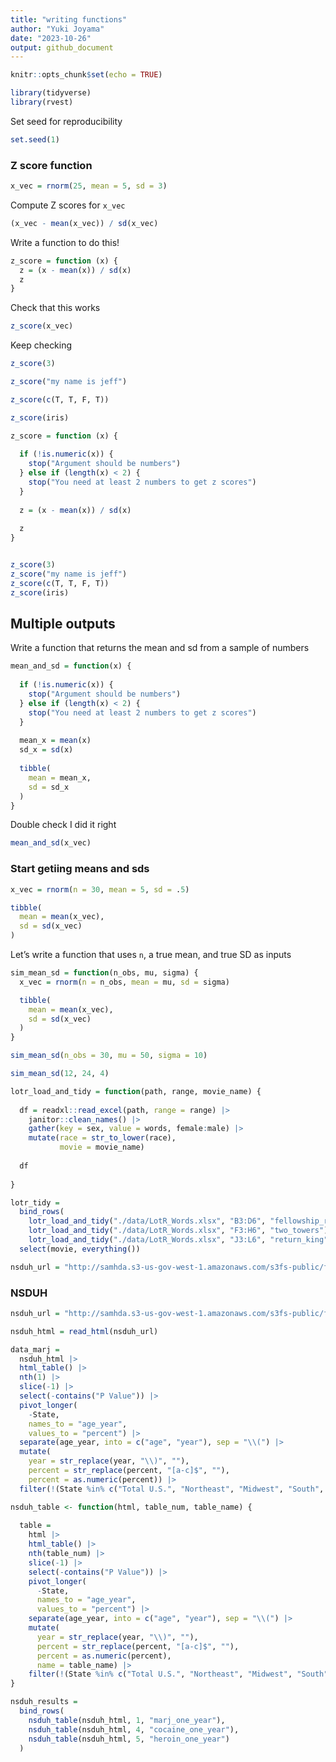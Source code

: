 ```yaml
---
title: "writing functions"
author: "Yuki Joyama"
date: "2023-10-26"
output: github_document
---
```


```r
knitr::opts_chunk$set(echo = TRUE)
```

```r
library(tidyverse)
library(rvest)
```

Set seed for reproducibility

```r
set.seed(1)
```

### Z score function

```r
x_vec = rnorm(25, mean = 5, sd = 3)
```

Compute Z scores for `x_vec`

```r
(x_vec - mean(x_vec)) / sd(x_vec)
```

Write a function to do this!

```r
z_score = function (x) {
  z = (x - mean(x)) / sd(x)
  z
}
```

Check that this works

```r
z_score(x_vec)
```

Keep checking

```r
z_score(3)

z_score("my name is jeff")

z_score(c(T, T, F, T))

z_score(iris)
```

```r
z_score = function (x) {
  
  if (!is.numeric(x)) {
    stop("Argument should be numbers")
  } else if (length(x) < 2) {
    stop("You need at least 2 numbers to get z scores")
  }
    
  z = (x - mean(x)) / sd(x)
  
  z
}


z_score(3)
z_score("my name is jeff")
z_score(c(T, T, F, T))
z_score(iris)
```

## Multiple outputs

Write a function that returns the mean and sd from a sample of numbers

```r
mean_and_sd = function(x) {
  
  if (!is.numeric(x)) {
    stop("Argument should be numbers")
  } else if (length(x) < 2) {
    stop("You need at least 2 numbers to get z scores")
  }
  
  mean_x = mean(x)
  sd_x = sd(x)
  
  tibble(
    mean = mean_x,
    sd = sd_x
  )
}
```

Double check I did it right

```r
mean_and_sd(x_vec)
```


### Start getiing means and sds

```r

x_vec = rnorm(n = 30, mean = 5, sd = .5)

tibble(
  mean = mean(x_vec),
  sd = sd(x_vec)
)
```

Let's write a function that uses `n`, a true mean, and true SD as inputs

```r
sim_mean_sd = function(n_obs, mu, sigma) {
  x_vec = rnorm(n = n_obs, mean = mu, sd = sigma)

  tibble(
    mean = mean(x_vec),
    sd = sd(x_vec)
  )
}

sim_mean_sd(n_obs = 30, mu = 50, sigma = 10)

sim_mean_sd(12, 24, 4)
```


```r
lotr_load_and_tidy = function(path, range, movie_name) {
  
  df = readxl::read_excel(path, range = range) |>
    janitor::clean_names() |>
    gather(key = sex, value = words, female:male) |>
    mutate(race = str_to_lower(race),
           movie = movie_name)
  
  df
  
}

lotr_tidy = 
  bind_rows(
    lotr_load_and_tidy("./data/LotR_Words.xlsx", "B3:D6", "fellowship_ring"),
    lotr_load_and_tidy("./data/LotR_Words.xlsx", "F3:H6", "two_towers"),
    lotr_load_and_tidy("./data/LotR_Words.xlsx", "J3:L6", "return_king")) |>
  select(movie, everything()) 
```


```r
nsduh_url = "http://samhda.s3-us-gov-west-1.amazonaws.com/s3fs-public/field-uploads/2k15StateFiles/NSDUHsaeShortTermCHG2015.htm"
```

### NSDUH

```r
nsduh_url = "http://samhda.s3-us-gov-west-1.amazonaws.com/s3fs-public/field-uploads/2k15StateFiles/NSDUHsaeShortTermCHG2015.htm"

nsduh_html = read_html(nsduh_url)

data_marj = 
  nsduh_html |> 
  html_table() |> 
  nth(1) |>
  slice(-1) |> 
  select(-contains("P Value")) |>
  pivot_longer(
    -State,
    names_to = "age_year", 
    values_to = "percent") |>
  separate(age_year, into = c("age", "year"), sep = "\\(") |>
  mutate(
    year = str_replace(year, "\\)", ""),
    percent = str_replace(percent, "[a-c]$", ""),
    percent = as.numeric(percent)) |>
  filter(!(State %in% c("Total U.S.", "Northeast", "Midwest", "South", "West")))

nsduh_table <- function(html, table_num, table_name) {
  
  table = 
    html |> 
    html_table() |> 
    nth(table_num) |>
    slice(-1) |> 
    select(-contains("P Value")) |>
    pivot_longer(
      -State,
      names_to = "age_year", 
      values_to = "percent") |>
    separate(age_year, into = c("age", "year"), sep = "\\(") |>
    mutate(
      year = str_replace(year, "\\)", ""),
      percent = str_replace(percent, "[a-c]$", ""),
      percent = as.numeric(percent),
      name = table_name) |>
    filter(!(State %in% c("Total U.S.", "Northeast", "Midwest", "South", "West")))
}

nsduh_results = 
  bind_rows(
    nsduh_table(nsduh_html, 1, "marj_one_year"),
    nsduh_table(nsduh_html, 4, "cocaine_one_year"),
    nsduh_table(nsduh_html, 5, "heroin_one_year")
  )
```








